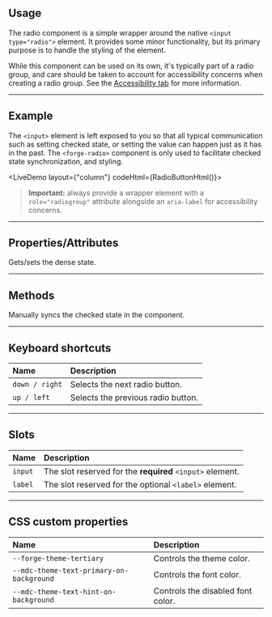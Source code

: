 
<PageSection>

## Usage

The radio component is a simple wrapper around the native `<input type="radio">` element. It provides some minor functionality, but its primary
purpose is to handle the styling of the element.

While this component can be used on its own, it's typically part of a radio group, and care should be taken to account for accessibility concerns
when creating a radio group. See the [Accessibility tab](https://forge.tylertech.com/components/radio-button/accessibility) for more information.

</PageSection>

---

<PageSection>

## Example

The `<input>` element is left exposed to you so that all typical communication such as setting checked state, or setting the value can happen just
as it has in the past. The `<forge-radio>` component is only used to facilitate checked state synchronization, and styling.

<LiveDemo 
layout={"column"} 
codeHtml={RadioButtonHtml()}>
  <RadioButtonDemo/>
</LiveDemo>

> **Important:** always provide a wrapper element with a `role="radiogroup"` attribute alongside an `aria-label` for accessibility concerns.

</PageSection>

---

<PageSection>

## Properties/Attributes

<PropertyDef name="dense" type="boolean" defaultValue="false">

  Gets/sets the dense state.

</PropertyDef>

</PageSection>

---

<PageSection>

## Methods


<MethodDef name="syncCheckedState(): void">

Manually syncs the checked state in the component.

</MethodDef>

</PageSection>

---

<PageSection>

## Keyboard shortcuts

| Name                                | Description
| :-----------------------------------| :----------------
| `down / right`                      | Selects the next radio button.
| `up / left`                         | Selects the previous radio button.


</PageSection>

---

<PageSection>

## Slots

| Name                 | Description
| :--------------------| :-----------------
| `input`              | The slot reserved for the **required** `<input>` element.
| `label`              | The slot reserved for the optional `<label>` element.

</PageSection>

---

<PageSection>

## CSS custom properties

| Name                                            | Description
| :-----------------------------------------------| :---------------
| `--forge-theme-tertiary`                        | Controls the theme color.
| `--mdc-theme-text-primary-on-background`        | Controls the font color.
| `--mdc-theme-text-hint-on-background`           | Controls the disabled font color.

</PageSection>
